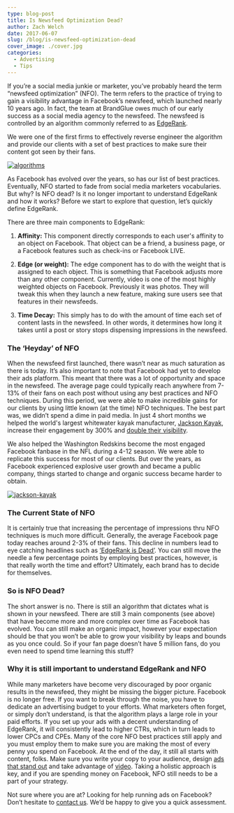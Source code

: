 ```yaml
---
type: blog-post
title: Is Newsfeed Optimization Dead?
author: Zach Welch
date: 2017-06-07
slug: /blog/is-newsfeed-optimization-dead
cover_image: ./cover.jpg
categories:
  - Advertising
  - Tips
---
```


If you’re a social media junkie or marketer, you’ve probably heard the term “newsfeed optimization” (NFO). The term refers to the practice of trying to gain a visibility advantage in Facebook’s newsfeed, which launched nearly 10 years ago. In fact, the team at BrandGlue owes much of our early success as a social media agency to the newsfeed. The newsfeed is controlled by an algorithm commonly referred to as [EdgeRank][1].

We were one of the first firms to effectively reverse engineer the algorithm and provide our clients with a set of best practices to make sure their content got seen by their fans.

[![algorithms](./1.jpg)][2]

As Facebook has evolved over the years, so has our list of best practices.
Eventually, NFO started to fade from social media marketers vocabularies. But
why? Is NFO dead? Is it no longer important to understand EdgeRank and how it
works? Before we start to explore that question, let’s quickly define
EdgeRank.

There are three main components to EdgeRank:

1. **Affinity:** This component directly corresponds to each user's affinity to an object on Facebook. That object can be a friend, a business page, or a Facebook features such as check-ins or Facebook LIVE.

2. **Edge (or weight):** The edge component has to do with the weight that
   is assigned to each object. This is something that Facebook adjusts more
   than any other component. Currently, video is one of the most highly
   weighted objects on Facebook. Previously it was photos. They will tweak this
   when they launch a new feature, making sure users see that features in their
   newsfeeds.

3. **Time Decay:** This simply has to do with the amount of time each set of
   content lasts in the newsfeed. In other words, it determines how long it
   takes until a post or story stops dispensing impressions in the newsfeed.

### The ‘Heyday’ of NFO

When the newsfeed first launched, there wasn’t near as much saturation as
there is today. It’s also important to note that Facebook had yet to develop
their ads platform. This meant that there was a lot of opportunity and space
in the newsfeed. The average page could typically reach anywhere from 7-13% of
their fans on each post without using any best practices and NFO techniques.
During this period, we were able to make incredible gains for our clients by
using little known (at the time) NFO techniques. The best part was, we didn’t
spend a dime in paid media. In just 4 short months we helped the world's
largest whitewater kayak manufacturer, [Jackson Kayak][3], increase their engagement by 300% and [double their visibility][4].

We also helped the Washington Redskins become the most engaged Facebook
fanbase in the NFL during a 4-12 season. We were able to replicate this
success for most of our clients. But over the years, as Facebook experienced
explosive user growth and became a public company, things started to change
and organic success became harder to obtain.

[![jackson-kayak](./2.jpg)][5]

### The Current State of NFO

It is certainly true that increasing the percentage of impressions thru NFO
techniques is much more difficult. Generally, the average Facebook page today
reaches around 2-3% of their fans. This decline in numbers lead to eye
catching headlines such as [‘EdgeRank is Dead’][6]. You can still move the needle a few percentage points by employing best practices, however, is that really worth the time and effort? Ultimately, each brand has to decide for themselves.

### So is NFO Dead?

The short answer is no. There is still an algorithm that dictates what is
shown in your newsfeed. There are still 3 main components (see above) that
have become more and more complex over time as Facebook has evolved. You can
still make an organic impact, however your expectation should be that you
won’t be able to grow your visibility by leaps and bounds as you once could.
So if your fan page doesn’t have 5 million fans, do you even need to spend
time learning this stuff?

### Why it is still important to understand EdgeRank and NFO

While many marketers have become very discouraged by poor organic results in
the newsfeed, they might be missing the bigger picture. Facebook is no longer
free. If you want to break through the noise, you have to dedicate an
advertising budget to your efforts. What marketers often forget, or simply
don’t understand, is that the algorithm plays a large role in your paid
efforts. If you set up your ads with a decent understanding of EdgeRank, it
will consistently lead to higher CTRs, which in turn leads to lower CPCs and
CPEs. Many of the core NFO best practices still apply and you must employ them
to make sure you are making the most of every penny you spend on Facebook. At
the end of the day, it still all starts with content, folks. Make sure you
write your copy to your audience, design [ads that stand out][7] and take advantage of [video][8]. Taking a holistic approach is key, and if you are spending money on
Facebook, NFO still needs to be a part of your strategy.

Not sure where you are at? Looking for help running ads on Facebook? Don’t
hesitate to [contact us][9]. We’d be happy to give you a quick assessment.

[1]: https://en.wikipedia.org/wiki/EdgeRank
[2]: /wp-content/uploads/2016/06/blog-06-07-2016-Newsfeedoptimizationdead.jpg
[3]: http://jacksonkayak.com/
[4]: http://www.socialmediaexaminer.com/master-facebook-edgerank/
[5]: /wp-content/uploads/2016/06/blog-06-07-2016-Newsfeedoptimizationdead2.jpg
[6]: http://marketingland.com/edgerank-is-dead-facebooks-news-feed-algorithm-now-has-close-to-100k-weight-factors-55908
[7]: /blog/social-media-tips/5-design-must-haves-before-creating-your-social-ad
[8]: /blog/social-media-tips/5-creative-video-ideas-for-social-media
[9]: /free-assessment
